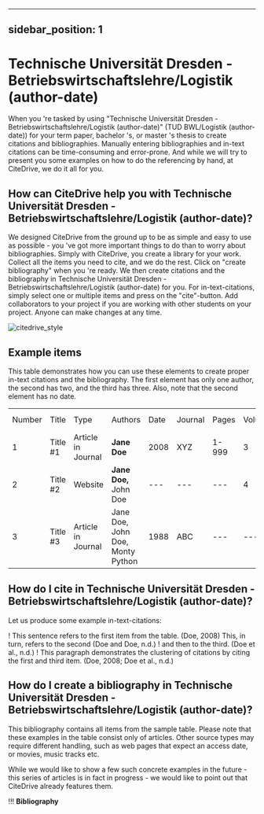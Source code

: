 
---
sidebar_position: 1
---

# Technische Universität Dresden - Betriebswirtschaftslehre/Logistik (author-date)

When you 're tasked by using "Technische Universität Dresden - Betriebswirtschaftslehre/Logistik (author-date)" (TUD BWL/Logistik (author-date)) for your term paper, bachelor 's, or master 's thesis to create citations and bibliographies.
Manually entering bibliographies and in-text citations can be time-consuming and error-prone. And while we will try to present you some examples on how to do the referencing by hand, at CiteDrive, we do it all for you.

<!---
## About  Technische Universität Dresden - Betriebswirtschaftslehre/Logistik (author-date)

* Title: Technische Universität Dresden - Betriebswirtschaftslehre/Logistik (author-date)
* Short Title (Id): TUD BWL/Logistik (author-date))
* Authors: Technische Universität Dresden - Betriebswirtschaftslehre/Logistik (author-date)
* Download: Technische Universität Dresden - Betriebswirtschaftslehre/Logistik (author-date)
 --->

## How can CiteDrive help you with Technische Universität Dresden - Betriebswirtschaftslehre/Logistik (author-date)?

We designed CiteDrive from the ground up to be as simple and easy to use as possible - you 've got more important things to do than to worry about bibliographies. Simply with CiteDrive, you create a library for your work. Collect all the items you need to cite, and we do the rest. Click on "create bibliography" when you 're ready. We then create citations and the bibliography in Technische Universität Dresden - Betriebswirtschaftslehre/Logistik (author-date) for you. For in-text-citations, simply select one or multiple items and press on the "cite"-button. Add collaborators to your project if you are working with other students on your project. Anyone can make changes at any time.


![citedrive_style](images/technische-universitat-dresden--betriebswirtschaftslehrelogistik-authordate.svg "Choose Technische Universität Dresden - Betriebswirtschaftslehre/Logistik (author-date) in the CiteDrive App")


## Example items

This table demonstrates how you can use these elements to create proper in-text citations and the bibliography. The first element has only one author, the second has two, and the third has three. Also, note that the second element has no date.


<table>
  <tr>
   <td>Number
   </td>
   <td>Title
   </td>
   <td>Type
   </td>
   <td>Authors
   </td>
   <td>Date
   </td>
   <td>Journal
   </td>
   <td>Pages
   </td>
   <td>Volume
   </td>
   <td>Issue
   </td>
   <td>Access Date
   </td>
  </tr>
  <tr>
   <td>1
   </td>
   <td>Title #1
   </td>
   <td>Article in Journal
   </td>
   <td><strong>Jane Doe</strong>
   </td>
   <td>2008
   </td>
   <td>XYZ
   </td>
   <td>1-999
   </td>
   <td>3
   </td>
   <td>2
   </td>
   <td>--
   </td>
  </tr>
  <tr>
   <td>
2
   </td>
   <td>Title #2
   </td>
   <td>Website
   </td>
   <td><strong>Jane Doe, </strong>John Doe
   </td>
   <td>---
   </td>
   <td>---
   </td>
   <td>---
   </td>
   <td>4
   </td>
   <td>---
   </td>
   <td>2020-05-01
   </td>
  </tr>
  <tr>
   <td>3
   </td>
   <td>Title #3
   </td>
   <td>Article in Journal
   </td>
   <td>Jane Doe, John Doe, Monty Python
   </td>
   <td>1988
   </td>
   <td>ABC
   </td>
   <td>---
   </td>
   <td>---
   </td>
   <td>16
   </td>
   <td>---
   </td>
  </tr>
</table>



## How do I cite in  Technische Universität Dresden - Betriebswirtschaftslehre/Logistik (author-date)?

Let us produce some example in-text-citations:

! This sentence refers to the first item from the table.  (Doe, 2008) This, in turn, refers to the second  (Doe and Doe, n.d.)
! and then to the third.   (Doe et al., n.d.)
! This paragraph demonstrates the clustering of citations by citing the first and third item.  (Doe, 2008; Doe et al., n.d.)



## How do I create a bibliography in Technische Universität Dresden - Betriebswirtschaftslehre/Logistik (author-date)?

This bibliography contains all items from the sample table. Please note that these examples in the table consist only of articles. Other source types may require different handling, such as web pages that expect an access date, or movies, music tracks etc.

While we would like to show a few such concrete examples in the future - this series of articles is in fact in progress - we would like to point out that CiteDrive already features them.


!!! **Bibliography**


```
        